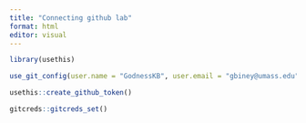 ```yaml
---
title: "Connecting github lab"
format: html
editor: visual
---
```


```r

library(usethis)

use_git_config(user.name = "GodnessKB", user.email = "gbiney@umass.edu")
```

```r
usethis::create_github_token()

```

```r
gitcreds::gitcreds_set() 
```
